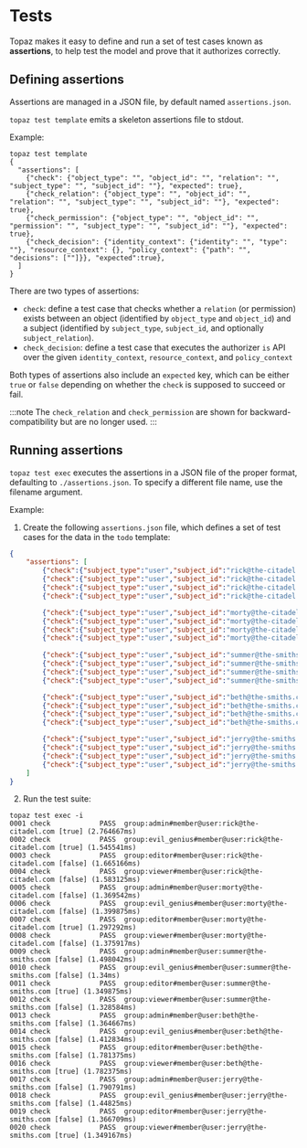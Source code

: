 # Tests

Topaz makes it easy to define and run a set of test cases known as **assertions**, to help test the model and prove that it authorizes correctly.

## Defining assertions

Assertions are managed in a JSON file, by default named `assertions.json`.

`topaz test template` emits a skeleton assertions file to stdout. 

Example:

```shell
topaz test template
{
  "assertions": [
	{"check": {"object_type": "", "object_id": "", "relation": "", "subject_type": "", "subject_id": ""}, "expected": true},
	{"check_relation": {"object_type": "", "object_id": "", "relation": "", "subject_type": "", "subject_id": ""}, "expected": true},
	{"check_permission": {"object_type": "", "object_id": "", "permission": "", "subject_type": "", "subject_id": ""}, "expected": true},
	{"check_decision": {"identity_context": {"identity": "", "type": ""}, "resource_context": {}, "policy_context": {"path": "", "decisions": [""]}}, "expected":true},
  ]
}
```

There are two types of assertions:
* `check`: define a test case that checks whether a `relation` (or permission) exists between an object (identified by `object_type` and `object_id`) and a subject (identified by `subject_type`, `subject_id`, and optionally `subject_relation`).
* `check_decision`: define a test case that executes the authorizer `is` API over the given `identity_context`, `resource_context`, and `policy_context`

Both types of assertions also include an `expected` key, which can be either `true` or `false` depending on whether the `check` is supposed to succeed or fail.

:::note
The `check_relation` and `check_permission` are shown for backward-compatibility but are no longer used.
:::

## Running assertions

`topaz test exec` executes the assertions in a JSON file of the proper format, defaulting to `./assertions.json`. To specify a different file name, use the filename argument. 

Example:

1. Create the following `assertions.json` file, which defines a set of test cases for the data in the `todo` template:

```json
{
    "assertions": [
        {"check":{"subject_type":"user","subject_id":"rick@the-citadel.com","relation":"member","object_type":"group","object_id":"admin"},"expected":true},
        {"check":{"subject_type":"user","subject_id":"rick@the-citadel.com","relation":"member","object_type":"group","object_id":"evil_genius"},"expected":true},
        {"check":{"subject_type":"user","subject_id":"rick@the-citadel.com","relation":"member","object_type":"group","object_id":"editor"},"expected":false},
        {"check":{"subject_type":"user","subject_id":"rick@the-citadel.com","relation":"member","object_type":"group","object_id":"viewer"},"expected":false},

        {"check":{"subject_type":"user","subject_id":"morty@the-citadel.com","relation":"member","object_type":"group","object_id":"admin"},"expected":false},
        {"check":{"subject_type":"user","subject_id":"morty@the-citadel.com","relation":"member","object_type":"group","object_id":"evil_genius"},"expected":false},
        {"check":{"subject_type":"user","subject_id":"morty@the-citadel.com","relation":"member","object_type":"group","object_id":"editor"},"expected":true},
        {"check":{"subject_type":"user","subject_id":"morty@the-citadel.com","relation":"member","object_type":"group","object_id":"viewer"},"expected":false},
        
        {"check":{"subject_type":"user","subject_id":"summer@the-smiths.com","relation":"member","object_type":"group","object_id":"admin"},"expected":false},
        {"check":{"subject_type":"user","subject_id":"summer@the-smiths.com","relation":"member","object_type":"group","object_id":"evil_genius"},"expected":false},
        {"check":{"subject_type":"user","subject_id":"summer@the-smiths.com","relation":"member","object_type":"group","object_id":"editor"},"expected":true},
        {"check":{"subject_type":"user","subject_id":"summer@the-smiths.com","relation":"member","object_type":"group","object_id":"viewer"},"expected":false},

        {"check":{"subject_type":"user","subject_id":"beth@the-smiths.com","relation":"member","object_type":"group","object_id":"admin"},"expected":false},
        {"check":{"subject_type":"user","subject_id":"beth@the-smiths.com","relation":"member","object_type":"group","object_id":"evil_genius"},"expected":false},
        {"check":{"subject_type":"user","subject_id":"beth@the-smiths.com","relation":"member","object_type":"group","object_id":"editor"},"expected":false},
        {"check":{"subject_type":"user","subject_id":"beth@the-smiths.com","relation":"member","object_type":"group","object_id":"viewer"},"expected":true},

        {"check":{"subject_type":"user","subject_id":"jerry@the-smiths.com","relation":"member","object_type":"group","object_id":"admin"},"expected":false},
        {"check":{"subject_type":"user","subject_id":"jerry@the-smiths.com","relation":"member","object_type":"group","object_id":"evil_genius"},"expected":false},
        {"check":{"subject_type":"user","subject_id":"jerry@the-smiths.com","relation":"member","object_type":"group","object_id":"editor"},"expected":false},
        {"check":{"subject_type":"user","subject_id":"jerry@the-smiths.com","relation":"member","object_type":"group","object_id":"viewer"},"expected":true},
    ]
}
```

2. Run the test suite:

```shell
topaz test exec -i
0001 check            PASS  group:admin#member@user:rick@the-citadel.com [true] (2.764667ms)
0002 check            PASS  group:evil_genius#member@user:rick@the-citadel.com [true] (1.545541ms)
0003 check            PASS  group:editor#member@user:rick@the-citadel.com [false] (1.665166ms)
0004 check            PASS  group:viewer#member@user:rick@the-citadel.com [false] (1.583125ms)
0005 check            PASS  group:admin#member@user:morty@the-citadel.com [false] (1.369542ms)
0006 check            PASS  group:evil_genius#member@user:morty@the-citadel.com [false] (1.399875ms)
0007 check            PASS  group:editor#member@user:morty@the-citadel.com [true] (1.297292ms)
0008 check            PASS  group:viewer#member@user:morty@the-citadel.com [false] (1.375917ms)
0009 check            PASS  group:admin#member@user:summer@the-smiths.com [false] (1.498042ms)
0010 check            PASS  group:evil_genius#member@user:summer@the-smiths.com [false] (1.34ms)
0011 check            PASS  group:editor#member@user:summer@the-smiths.com [true] (1.349875ms)
0012 check            PASS  group:viewer#member@user:summer@the-smiths.com [false] (1.328584ms)
0013 check            PASS  group:admin#member@user:beth@the-smiths.com [false] (1.364667ms)
0014 check            PASS  group:evil_genius#member@user:beth@the-smiths.com [false] (1.412834ms)
0015 check            PASS  group:editor#member@user:beth@the-smiths.com [false] (1.781375ms)
0016 check            PASS  group:viewer#member@user:beth@the-smiths.com [true] (1.782375ms)
0017 check            PASS  group:admin#member@user:jerry@the-smiths.com [false] (1.790791ms)
0018 check            PASS  group:evil_genius#member@user:jerry@the-smiths.com [false] (1.44825ms)
0019 check            PASS  group:editor#member@user:jerry@the-smiths.com [false] (1.366709ms)
0020 check            PASS  group:viewer#member@user:jerry@the-smiths.com [true] (1.349167ms)
```
